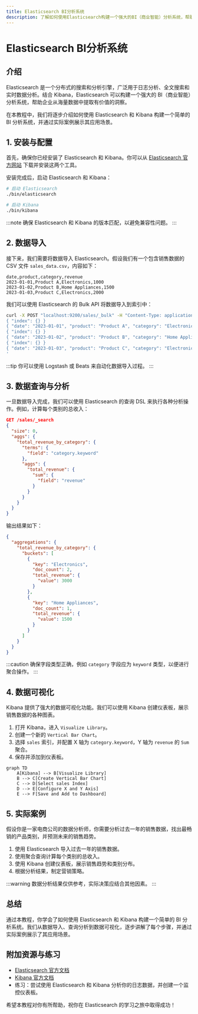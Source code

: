 ```yaml
---
title: Elasticsearch BI分析系统
description: 了解如何使用Elasticsearch构建一个强大的BI（商业智能）分析系统，帮助初学者掌握数据分析和可视化的基本概念。
---
```


# Elasticsearch BI分析系统

## 介绍

Elasticsearch 是一个分布式的搜索和分析引擎，广泛用于日志分析、全文搜索和实时数据分析。结合 Kibana，Elasticsearch 可以构建一个强大的 BI（商业智能）分析系统，帮助企业从海量数据中提取有价值的洞察。

在本教程中，我们将逐步介绍如何使用 Elasticsearch 和 Kibana 构建一个简单的 BI 分析系统，并通过实际案例展示其应用场景。

## 1. 安装与配置

首先，确保你已经安装了 Elasticsearch 和 Kibana。你可以从 [Elasticsearch 官方网站](https://www.elastic.co/cn/downloads/elasticsearch) 下载并安装这两个工具。

安装完成后，启动 Elasticsearch 和 Kibana：

```bash
# 启动 Elasticsearch
./bin/elasticsearch

# 启动 Kibana
./bin/kibana
```

:::note
确保 Elasticsearch 和 Kibana 的版本匹配，以避免兼容性问题。
:::

## 2. 数据导入

接下来，我们需要将数据导入 Elasticsearch。假设我们有一个包含销售数据的 CSV 文件 `sales_data.csv`，内容如下：

```csv
date,product,category,revenue
2023-01-01,Product A,Electronics,1000
2023-01-02,Product B,Home Appliances,1500
2023-01-03,Product C,Electronics,2000
```

我们可以使用 Elasticsearch 的 Bulk API 将数据导入到索引中：

```bash
curl -X POST "localhost:9200/sales/_bulk" -H "Content-Type: application/json" -d'
{ "index": {} }
{ "date": "2023-01-01", "product": "Product A", "category": "Electronics", "revenue": 1000 }
{ "index": {} }
{ "date": "2023-01-02", "product": "Product B", "category": "Home Appliances", "revenue": 1500 }
{ "index": {} }
{ "date": "2023-01-03", "product": "Product C", "category": "Electronics", "revenue": 2000 }
'
```

:::tip
你可以使用 Logstash 或 Beats 来自动化数据导入过程。
:::

## 3. 数据查询与分析

一旦数据导入完成，我们可以使用 Elasticsearch 的查询 DSL 来执行各种分析操作。例如，计算每个类别的总收入：

```json
GET /sales/_search
{
  "size": 0,
  "aggs": {
    "total_revenue_by_category": {
      "terms": {
        "field": "category.keyword"
      },
      "aggs": {
        "total_revenue": {
          "sum": {
            "field": "revenue"
          }
        }
      }
    }
  }
}
```

输出结果如下：

```json
{
  "aggregations": {
    "total_revenue_by_category": {
      "buckets": [
        {
          "key": "Electronics",
          "doc_count": 2,
          "total_revenue": {
            "value": 3000
          }
        },
        {
          "key": "Home Appliances",
          "doc_count": 1,
          "total_revenue": {
            "value": 1500
          }
        }
      ]
    }
  }
}
```

:::caution
确保字段类型正确，例如 `category` 字段应为 `keyword` 类型，以便进行聚合操作。
:::

## 4. 数据可视化

Kibana 提供了强大的数据可视化功能。我们可以使用 Kibana 创建仪表板，展示销售数据的各种图表。

1. 打开 Kibana，进入 `Visualize Library`。
2. 创建一个新的 `Vertical Bar Chart`。
3. 选择 `sales` 索引，并配置 X 轴为 `category.keyword`，Y 轴为 `revenue` 的 `Sum` 聚合。
4. 保存并添加到仪表板。

```mermaid
graph TD
    A[Kibana] --> B[Visualize Library]
    B --> C[Create Vertical Bar Chart]
    C --> D[Select sales Index]
    D --> E[Configure X and Y Axis]
    E --> F[Save and Add to Dashboard]
```

## 5. 实际案例

假设你是一家电商公司的数据分析师，你需要分析过去一年的销售数据，找出最畅销的产品类别，并预测未来的销售趋势。

1. 使用 Elasticsearch 导入过去一年的销售数据。
2. 使用聚合查询计算每个类别的总收入。
3. 使用 Kibana 创建仪表板，展示销售趋势和类别分布。
4. 根据分析结果，制定营销策略。

:::warning
数据分析结果仅供参考，实际决策应结合其他因素。
:::

## 总结

通过本教程，你学会了如何使用 Elasticsearch 和 Kibana 构建一个简单的 BI 分析系统。我们从数据导入、查询分析到数据可视化，逐步讲解了每个步骤，并通过实际案例展示了其应用场景。

## 附加资源与练习

- [Elasticsearch 官方文档](https://www.elastic.co/guide/en/elasticsearch/reference/current/index.html)
- [Kibana 官方文档](https://www.elastic.co/guide/en/kibana/current/index.html)
- 练习：尝试使用 Elasticsearch 和 Kibana 分析你的日志数据，并创建一个监控仪表板。

希望本教程对你有所帮助，祝你在 Elasticsearch 的学习之旅中取得成功！